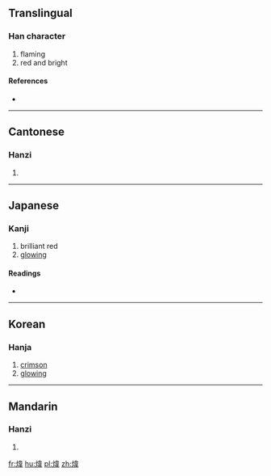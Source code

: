 {{also|炜}}
==Translingual==

===Han character===
{{Han char|rn=86|rad=火|as=09|sn=13|four=95856|canj=FDMQ}}

# flaming
# red and bright

====References====
* {{Han ref|kx=0676.140|dkj=19189|dj=1087.180|hdz=32220.050|uh=7152|ud=29010|bh=DE6D|bd=56941}}

----

==Cantonese==

===Hanzi===
{{yue-hanzi|jyut=wai5|y=wai5|sim=炜}}

# {{defn|lang=yue|sort=火09}}

----

==Japanese==

===Kanji===
{{ja-kanji|grade=|rs=火09}}

# brilliant red
# [[glowing]]

====Readings====
* {{ja-readings|on=[[い]] (i), [[き]] (ki)|kun=}}

----

==Korean==

===Hanja===
{{ko-hanja|hangeul=위|eumhun=|rv=wi|mr=wi|y=wi}}

# [[crimson]]
# [[glowing]]

----

==Mandarin==

===Hanzi===
{{cmn-hanzi|sim=炜|pin=[[wěi]] ([[wei3]])|wg=wei<sup>3</sup>}}

# {{defn|lang=cmn|sort=火09}}

[[fr:煒]]
[[hu:煒]]
[[pl:煒]]
[[zh:煒]]